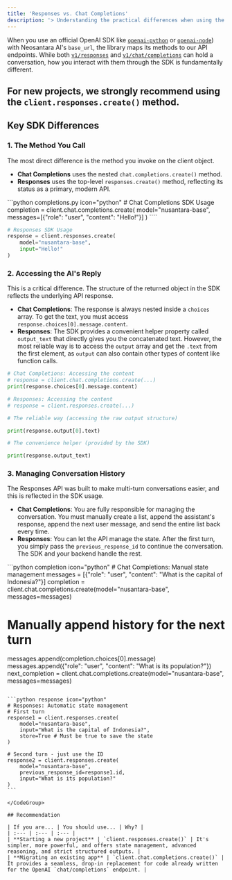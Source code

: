 ```yaml
---
title: 'Responses vs. Chat Completions'
description: '> Understanding the practical differences when using the OpenAI SDK with our endpoints.'
---
```


When you use an official OpenAI SDK like [`openai-python`](https://pypi.org/project/openai/) or [`openai-node`](https://www.npmjs.com/package/openai)) with Neosantara AI's `base_url`, the library maps its methods to our API endpoints. While both [`v1/responses`](api-reference/response) and [`v1/chat/completions`](api-reference/chat) can hold a conversation, how you interact with them through the SDK is fundamentally different.

For new projects, we strongly recommend using the **`client.responses.create()`** method.
---

## Key SDK Differences

### 1. The Method You Call

The most direct difference is the method you invoke on the client object.

- **Chat Completions** uses the nested `chat.completions.create()` method.
- **Responses** uses the top-level `responses.create()` method, reflecting its status as a primary, modern API.

<CodeGroup>
```python completions.py icon="python"
# Chat Completions SDK Usage
completion = client.chat.completions.create(
    model="nusantara-base",
    messages=[{"role": "user", "content": "Hello!"}]
)
````

```python response.py icon="python"
# Responses SDK Usage
response = client.responses.create(
    model="nusantara-base",
    input="Hello!"
)
```

</CodeGroup>

### 2. Accessing the AI's Reply

This is a critical difference. The structure of the returned object in the SDK reflects the underlying API response.

  - **Chat Completions**: The response is always nested inside a `choices` array. To get the text, you must access `response.choices[0].message.content`.
  - **Responses**: The SDK provides a convenient helper property called `output_text` that directly gives you the concatenated text. However, the most reliable way is to access the `output` array and get the `.text` from the first element, as `output` can also contain other types of content like function calls.

<CodeGroup>

```python example completions icon="python"
# Chat Completions: Accessing the content
# response = client.chat.completions.create(...)
print(response.choices[0].message.content)
```

```python example response icon="python"
# Responses: Accessing the content
# response = client.responses.create(...)

# The reliable way (accessing the raw output structure)

print(response.output[0].text)

# The convenience helper (provided by the SDK)

print(response.output_text)

```

</CodeGroup>

### 3. Managing Conversation History

The Responses API was built to make multi-turn conversations easier, and this is reflected in the SDK usage.

  - **Chat Completions**: You are fully responsible for managing the conversation. You must manually create a list, append the assistant's response, append the next user message, and send the entire list back every time.
  - **Responses**: You can let the API manage the state. After the first turn, you simply pass the `previous_response_id` to continue the conversation. The SDK and your backend handle the rest.

<CodeGroup>
```python completion icon="python"
# Chat Completions: Manual state management
messages = [{"role": "user", "content": "What is the capital of Indonesia?"}]
completion = client.chat.completions.create(model="nusantara-base", messages=messages)

# Manually append history for the next turn

messages.append(completion.choices[0].message)
messages.append({"role": "user", "content": "What is its population?"})
next_completion = client.chat.completions.create(model="nusantara-base", messages=messages)
````

```python response icon="python"
# Responses: Automatic state management
# First turn
response1 = client.responses.create(
    model="nusantara-base",
    input="What is the capital of Indonesia?",
    store=True # Must be true to save the state
)

# Second turn - just use the ID
response2 = client.responses.create(
    model="nusantara-base",
    previous_response_id=response1.id,
    input="What is its population?"
)
```

</CodeGroup>

## Recommendation

| If you are... | You should use... | Why? |
| :--- | :--- | :--- |
| **Starting a new project** | `client.responses.create()` | It's simpler, more powerful, and offers state management, advanced reasoning, and strict structured outputs. |
| **Migrating an existing app** | `client.chat.completions.create()` | It provides a seamless, drop-in replacement for code already written for the OpenAI `chat/completions` endpoint. |